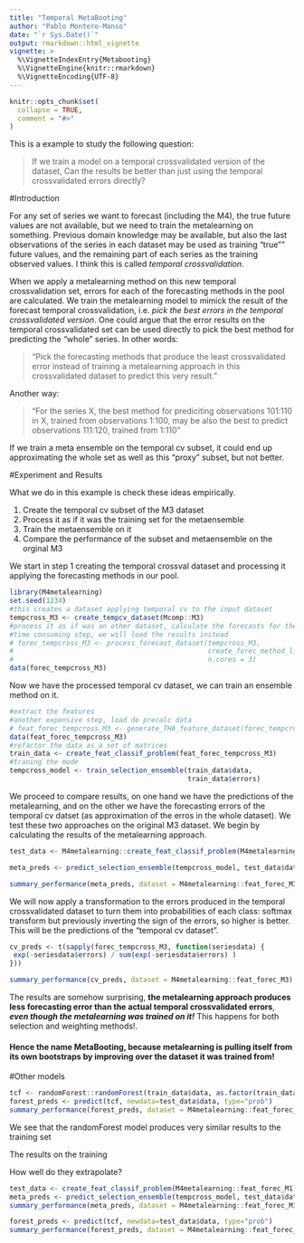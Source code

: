 ```yaml
---
title: "Temporal MetaBooting"
author: "Pablo Montero-Manso"
date: "`r Sys.Date()`"
output: rmarkdown::html_vignette
vignette: >
  %\VignetteIndexEntry{Metabooting}
  %\VignetteEngine{knitr::rmarkdown}
  %\VignetteEncoding{UTF-8}
---
```


```r
knitr::opts_chunk$set(
  collapse = TRUE,
  comment = "#>"
)
```

This is a example to study the following question:

> If we train a model on a temporal crossvalidated version of the dataset, Can the results be better than just using the temporal crossvalidated errors directly?

#Introduction

For any set of series we want to forecast (including the M4), the true future values are not available, but we need to train the metalearning on something. Previous domain knowledge may be available, but also the last observations of the series in each dataset may be used as training "true"" future values, and the remaining part of each series as the training observed values. I think this is called *temporal crossvalidation*.

When we apply a metalearning method on this new temporal crossvalidation set, errors for each of the forecasting methods in the pool are calculated. We train the metalearning model to mimick the result of the forecast temporal crossvalidation, i.e. *pick the best errors in the temporal crossvalidated version*.
One could argue that the error results on the temporal crossvalidated set can be used directly to pick the best method for predicting the "whole" series. In other words:

> "Pick the forecasting methods that produce the least crossvalidated error instead of training a metalearning approach in this crossvalidated dataset to predict this very result."

Another way:

> "For the series X, the best method for prediciting observations 101:110 in X, trained from observations 1:100, may be also the best to predict observations 111:120, trained from 1:110"

If we train a meta ensemble on the temporal cv subset, it could end up approximating the whole set as well as this "proxy" subset, but not better.

#Experiment and Results

What we do in this example is check these ideas empirically.

1. Create the temporal cv subset of the M3 dataset
2. Process it as if it was the training set for the metaensemble
3. Train the metaensemble on it
4. Compare the performance of the subset and metaensemble on the orginal M3

We start in step 1 creating the temporal crossval dataset and processing it applying the forecasting methods in our pool. 
````r
library(M4metalearning)
set.seed(1234)
#this creates a dataset applying temporal cv to the input dataset
tempcross_M3 <- create_tempcv_dataset(Mcomp::M3)
#process it as if was an other dataset, calculate the forecasts for the methods, errors, etc.
#time consuming step, we will load the results instead
# forec_tempcross_M3 <- process_forecast_dataset(tempcross_M3,
#                                                create_forec_method_list(),
#                                                n.cores = 3)
data(forec_tempcross_M3)
````

Now we have the processed temporal cv dataset, we can train an ensemble method on it.
````r
#extract the features
#another expensive step, load de precalc data
# feat_forec_tempcross_M3 <- generate_THA_feature_dataset(forec_tempcross_M3, n.cores = 2)
data(feat_forec_tempcross_M3)
#refactor the data as a set of matrices
train_data <- create_feat_classif_problem(feat_forec_tempcross_M3)
#traning the mode
tempcross_model <- train_selection_ensemble(train_data$data,
                                            train_data$errors)
````

We proceed to compare results, on one hand we have the predictions of the metalearning, and on the other we have the forecasting errors of the temporal cv datset (as approximation of the erros in the whole dataset). We test these two approaches on the original M3 dataset. We begin by calculating the results of the metalearning approach. 

````r
test_data <- M4metalearning::create_feat_classif_problem(M4metalearning::feat_forec_M3)

meta_preds <- predict_selection_ensemble(tempcross_model, test_data$data)

summary_performance(meta_preds, dataset = M4metalearning::feat_forec_M3)
````

We will now apply a transformation to the errors produced in the temporal crossvalidated dataset to turn them into probabilities of each class: softmax transform but previously inverting the sign of the errors, so higher is better. This will be the predictions of the "temporal cv dataset".
````r
cv_preds <- t(sapply(forec_tempcross_M3, function(seriesdata) {
 exp(-seriesdata$errors) / sum(exp(-seriesdata$errors) )
}))

summary_performance(cv_preds, dataset = M4metalearning::feat_forec_M3)
````

The results are somehow surprising, **the metalearning approach produces less forecasting error than the actual temporal crossvalidated errors**, ***even though the metalearning was trained on it!*** This happens for both selection and weighting methods!.

#### Hence the name MetaBooting, because metalearning is pulling itself from its own bootstraps by improving over the dataset it was trained from!

#Other models

````r
tcf <- randomForest::randomForest(train_data$data, as.factor(train_data$labels))
forest_preds <- predict(tcf, newdata=test_data$data, type="prob")
summary_performance(forest_preds, dataset = M4metalearning::feat_forec_M3)
````

We see that the randomForest model produces very similar results to the training set

The results on the training

How well do they extrapolate?

````r

test_data <- create_feat_classif_problem(M4metalearning::feat_forec_M1)
meta_preds <- predict_selection_ensemble(tempcross_model, test_data$data)
summary_performance(meta_preds, dataset = M4metalearning::feat_forec_M1)

forest_preds <- predict(tcf, newdata=test_data$data, type="prob")
summary_performance(forest_preds, dataset = M4metalearning::feat_forec_M1)
````


<!-- #What if we augment the data? -->

<!-- Add M1 to the training set -->

<!-- ````{r} -->

<!-- data(feat_forec_M1) -->
<!-- #refactor the data as a set of matrices -->
<!-- train_data <- create_feat_classif_problem(append(feat_forec_tempcross_M3, feat_forec_M1)) -->
<!-- #traning the mode -->
<!-- tempcross_model <- train_selection_ensemble(train_data$data, -->
<!--                                             train_data$errors) -->
<!-- meta_preds <- predict_selection_ensemble(tempcross_model, test_data$data) -->

<!-- ```` -->
